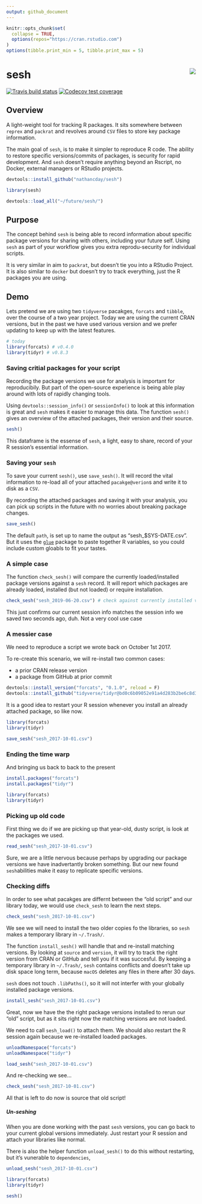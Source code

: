 ```yaml
---
output: github_document
---
```


<!-- README.md is generated from README.Rmd. Please edit that file -->

```r
knitr::opts_chunk$set(
  collapse = TRUE,
  options(repos="https://cran.rstudio.com") 
)
options(tibble.print_min = 5, tibble.print_max = 5)
```

# sesh <img src="inst/sesh_hex.png" align="right" />

<!-- badges: start -->
[![Travis build status](https://travis-ci.org/nathancday/sesh.svg?branch=master)](https://travis-ci.org/nathancday/sesh)
[![Codecov test coverage](https://codecov.io/gh/nathancday/sesh/branch/master/graph/badge.svg)](https://codecov.io/gh/nathancday/sesh?branch=master)
<!-- badges: end -->

## Overview

A light-weight tool for tracking R packages. It sits somewhere between `reprex` and `packrat` and revolves around `CSV` files to store key package information.

The main goal of `sesh`, is to make it simpler to reproduce R code. The ability to restore specific versions/commits of packages, is security for rapid development. And `sesh` doesn't require anything beyond an Rscript, no Docker, external managers or RStudio projects.


```r
devtools::install_github("nathancday/sesh")
```

```r
library(sesh)
```

```r
devtools::load_all("~/future/sesh/")
```


## Purpose

The concept behind `sesh` is being able to record information about specific package versions for sharing with others, including your future self. Using `sesh` as part of your workflow gives you extra reprodu-security for individual scripts.

It is very similar in aim to `packrat`, but doesn't tie you into a RStudio Project. It is also similar to `docker` but doesn't try to track everything, just the R packages you are using.

## Demo

Lets pretend we are using two `tidyverse` pacakges, `forcats` and `tibble`, over the course of a two year project. Today we are using the current CRAN versions, but in the past we have used various version and we prefer updating to keep up with the latest features.

```r
# today
library(forcats) # v0.4.0
library(tidyr) # v0.8.3
```

### Saving critial packages for your script

Recording the package versions we use for analysis is important for reproducibily. But part of the open-source experience is being able play around with lots of rapidly changing tools. 

Using `devtools::session_info()` or `sessionInfo()` to look at this information is great and `sesh` makes it easier to manage this data. The function `sesh()` gives an overview of the attached packages, their version and their source.

```r
sesh()
```

This dataframe is the essense of `sesh`, a light, easy to share, record of your R session's essential information.

### Saving your `sesh`

To save your current `sesh()`, use `save_sesh()`. It will record the vital information to re-load all of your attached `pacakge@verion`s and write it to disk as a `CSV`.

By recording the attached packages and saving it with your analysis, you can pick up scripts in the future with no worries about breaking package changes.

```r
save_sesh()
```

The default `path`, is set up to name the output as "sesh_$SYS-DATE.csv". But it uses the [`glue`](https://github.com/tidyverse/glue) package to paste together R variables, so you could include custom gloabls to fit your tastes.

### A simple case

The function `check_sesh()` will compare the currently loaded/installed package versions against a `sesh` record. It will report which packages are already loaded, installed (but not loaded) or require installation.

```r
check_sesh("sesh_2019-06-20.csv") # check against currently installed versions
```

This just confirms our current session info matches the session info we saved two seconds ago, duh. Not a very cool use case

### A messier case

We need to reproduce a script we wrote back on October 1st 2017.

To re-create this scenario, we will re-install two common cases:

* a prior CRAN release version
* a package from GitHub at prior commit

```r
devtools::install_version("forcats", "0.1.0", reload = F)
devtools::install_github("tidyverse/tidyr@bd0c6b09052e91a4d283b2be6c8d3c5a6769b910", reload = F)
```

It is a good idea to restart your R session whenever you install an already attached package, so like now.

```r
library(forcats)
library(tidyr)

save_sesh("sesh_2017-10-01.csv")
```

### Ending the time warp

And bringing us back to back to the present

```r
install.packages("forcats")
install.packages("tidyr")

library(forcats)
library(tidyr)
```

### Picking up old code

First thing we do if we are picking up that year-old, dusty script, is look at the packages we used.

```r
read_sesh("sesh_2017-10-01.csv")
```
 
Sure, we are a little nervous because perhaps by upgrading our package versions we have inadvertantly broken something. But our new found `sesh`abilities make it easy to replicate specific versions.

### Checking diffs

In order to see what pacakges are differnt between the "old script" and our library today, we would use `check_sesh` to learn the next steps.

```r
check_sesh("sesh_2017-10-01.csv")
```

We see we will need to install the two older copies fo the libraries, so `sesh` makes a temporary library in  `~/.Trash/`.

The function `install_sesh()` will handle that and re-install matching versions. By looking at `source` and `version`, it will try to track the right version from CRAN or GitHub and tell you if it was succesful. By keeping a temporary library in  `~/.Trash/`, `sesh` contains conflicts and doesn't take up disk space long term, because `macOS` deletes any files in there after 30 days.

`sesh` does not touch `.libPaths()`, so it will not interfer with your globally installed package versions.

```r
install_sesh("sesh_2017-10-01.csv")
```

Great, now we have the the right package versions installed to rerun our "old" script, but as it sits right now the matching versions are not loaded.

We need to call `sesh_load()` to attach them. We should also restart the R session again because we re-installed loaded packages.

```r
unloadNamespace("forcats")
unloadNamespace("tidyr")
```

```r
load_sesh("sesh_2017-10-01.csv")
```

And re-checking we see...

```r
check_sesh("sesh_2017-10-01.csv")
```

All that is left to do now is source that old script!

##### Un-seshing

When you are done working with the past `sesh` versions, you can go back to your current global versions immediately. Just restart your R session and attach your libraries like normal.

There is also the helper function `unload_sesh()` to do this without restarting, but it's vunerable to `dependencies`,

```r
unload_sesh("sesh_2017-10-01.csv")

library(forcats)
library(tidyr)

sesh()
```

